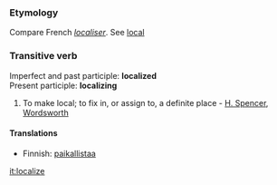 ===Etymology===
Compare French ''[[localiser]]''. See [[local]]
===Transitive verb===
Imperfect and past participle: '''localized''' <br>
Present participle: '''localizing'''
#To make local; to fix in, or assign to, a definite place - [[H. Spencer]], [[Wordsworth]]

====Translations====

*Finnish: [[paikallistaa]]

[[it:localize]]